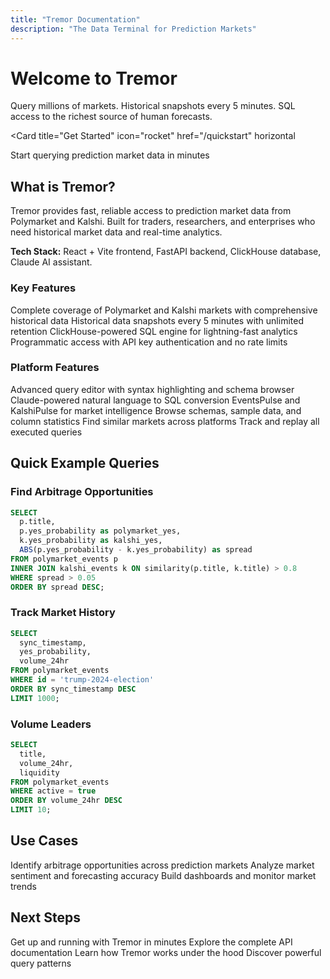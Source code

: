 ```yaml
---
title: "Tremor Documentation"
description: "The Data Terminal for Prediction Markets"
---
```


# Welcome to Tremor

Query millions of markets. Historical snapshots every 5 minutes. SQL access to the richest source of human forecasts.

<Card
  title="Get Started"
  icon="rocket"
  href="/quickstart"
  horizontal
>
  Start querying prediction market data in minutes
</Card>

## What is Tremor?

Tremor provides fast, reliable access to prediction market data from Polymarket and Kalshi. Built for traders, researchers, and enterprises who need historical market data and real-time analytics.

**Tech Stack:** React + Vite frontend, FastAPI backend, ClickHouse database, Claude AI assistant.

### Key Features

<Columns cols={2}>
  <Card
    title="166K+ Markets"
    icon="chart-line"
  >
    Complete coverage of Polymarket and Kalshi markets with comprehensive historical data
  </Card>
  <Card
    title="5-Minute Snapshots"
    icon="clock"
  >
    Historical data snapshots every 5 minutes with unlimited retention
  </Card>
  <Card
    title="Sub-200ms Queries"
    icon="bolt"
  >
    ClickHouse-powered SQL engine for lightning-fast analytics
  </Card>
  <Card
    title="REST API"
    icon="code"
  >
    Programmatic access with API key authentication and no rate limits
  </Card>
</Columns>

### Platform Features

<Columns cols={3}>
  <Card
    title="SQL Editor"
    icon="terminal"
  >
    Advanced query editor with syntax highlighting and schema browser
  </Card>
  <Card
    title="AI Assistant"
    icon="wand-magic-sparkles"
  >
    Claude-powered natural language to SQL conversion
  </Card>
  <Card
    title="Live Dashboards"
    icon="chart-mixed"
  >
    EventsPulse and KalshiPulse for market intelligence
  </Card>
  <Card
    title="Data Catalog"
    icon="book-open"
  >
    Browse schemas, sample data, and column statistics
  </Card>
  <Card
    title="Semantic Search"
    icon="magnifying-glass"
  >
    Find similar markets across platforms
  </Card>
  <Card
    title="Query History"
    icon="clock-rotate-left"
  >
    Track and replay all executed queries
  </Card>
</Columns>

## Quick Example Queries

### Find Arbitrage Opportunities

```sql
SELECT
  p.title,
  p.yes_probability as polymarket_yes,
  k.yes_probability as kalshi_yes,
  ABS(p.yes_probability - k.yes_probability) as spread
FROM polymarket_events p
INNER JOIN kalshi_events k ON similarity(p.title, k.title) > 0.8
WHERE spread > 0.05
ORDER BY spread DESC;
```

### Track Market History

```sql
SELECT
  sync_timestamp,
  yes_probability,
  volume_24hr
FROM polymarket_events
WHERE id = 'trump-2024-election'
ORDER BY sync_timestamp DESC
LIMIT 1000;
```

### Volume Leaders

```sql
SELECT
  title,
  volume_24hr,
  liquidity
FROM polymarket_events
WHERE active = true
ORDER BY volume_24hr DESC
LIMIT 10;
```

## Use Cases

<Columns cols={3}>
  <Card
    title="Trading"
    icon="chart-candlestick"
  >
    Identify arbitrage opportunities across prediction markets
  </Card>
  <Card
    title="Research"
    icon="flask"
  >
    Analyze market sentiment and forecasting accuracy
  </Card>
  <Card
    title="Analytics"
    icon="magnifying-glass-chart"
  >
    Build dashboards and monitor market trends
  </Card>
</Columns>

## Next Steps

<Columns cols={2}>
  <Card
    title="Quickstart"
    icon="play"
    href="/quickstart"
  >
    Get up and running with Tremor in minutes
  </Card>
  <Card
    title="API Reference"
    icon="terminal"
    href="/api-reference/introduction"
  >
    Explore the complete API documentation
  </Card>
  <Card
    title="Architecture"
    icon="sitemap"
    href="/essentials/architecture"
  >
    Learn how Tremor works under the hood
  </Card>
  <Card
    title="Query Examples"
    icon="database"
    href="/essentials/arbitrage-queries"
  >
    Discover powerful query patterns
  </Card>
</Columns>
